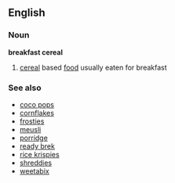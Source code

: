 ==English==
===Noun===
'''breakfast cereal'''
#[[cereal]] based [[food]] usually eaten for breakfast

===See also===
*[[coco pops]]
*[[cornflakes]]
*[[frosties]]
*[[meusli]]
*[[porridge]]
*[[ready brek]]
*[[rice krispies]]
*[[shreddies]]
*[[weetabix]]